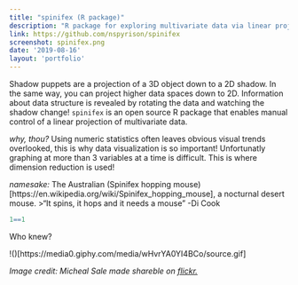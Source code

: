 ```yaml
---
title: "spinifex (R package)"
description: "R package for exploring multivariate data via linear projection."
link: https://github.com/nspyrison/spinifex
screenshot: spinifex.png
date: '2019-08-16'
layout: 'portfolio'
---
```


Shadow puppets are a projection of a 3D object down to a 2D shadow. In the same way, you can project higher data spaces down to 2D. Information about data structure is revealed by rotating the data and watching the shadow change!
`spinifex` is an open source R package that enables manual control of a linear projection of multivariate data. 

*why, thou?*
Using numeric statistics often leaves obvious visual trends overlooked, this is why data visualization is so important! Unfortunatly graphing at more than 3 variables at a time is difficult. This is where  dimension reduction is used! 

*namesake:*
The Australian (Spinifex hopping mouse)[https://en.wikipedia.org/wiki/Spinifex_hopping_mouse], a nocturnal desert mouse. 
>"It spins, it hops and it needs a mouse"
-Di Cook

``` r
1==1
```

Who knew?

!()[https://media0.giphy.com/media/wHvrYA0YI4BCo/source.gif]

*Image credit: Micheal Sale made shareble on* [*flickr.*](https://www.flickr.com/photos/michaelsale/5305794581)
